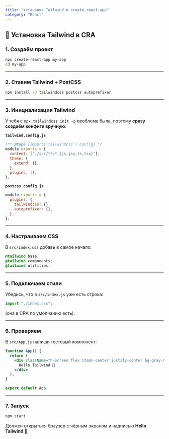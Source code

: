 ```yaml
---
title: "Установка Tailwind в create-react-app"
category: "React"
---
```


## 🚀 Установка Tailwind в CRA

### 1. Создаём проект

```bash
npx create-react-app my-app
cd my-app
```

---

### 2. Ставим Tailwind + PostCSS

```bash
npm install -D tailwindcss postcss autoprefixer
```

---

### 3. Инициализация Tailwind

У тебя с `npx tailwindcss init -p` проблема была, поэтому **сразу создаём конфиги вручную**:

**`tailwind.config.js`**

```js
/** @type {import('tailwindcss').Config} */
module.exports = {
  content: ["./src/**/*.{js,jsx,ts,tsx}"],
  theme: {
    extend: {},
  },
  plugins: [],
};
```

**`postcss.config.js`**

```js
module.exports = {
  plugins: {
    tailwindcss: {},
    autoprefixer: {},
  },
};
```

---

### 4. Настраиваем CSS

В `src/index.css` добавь в самое начало:

```css
@tailwind base;
@tailwind components;
@tailwind utilities;
```

---

### 5. Подключаем стили

Убедись, что в `src/index.js` уже есть строка:

```js
import "./index.css";
```

(она в CRA по умолчанию есть).

---

### 6. Проверяем

В `src/App.js` напиши тестовый компонент:

```jsx
function App() {
  return (
    <div className="h-screen flex items-center justify-center bg-gray-900 text-white text-4xl">
      Hello Tailwind 🚀
    </div>
  );
}

export default App;
```

---

### 7. Запуск

```bash
npm start
```

Должен открыться браузер с чёрным экраном и надписью **Hello Tailwind 🚀**.
